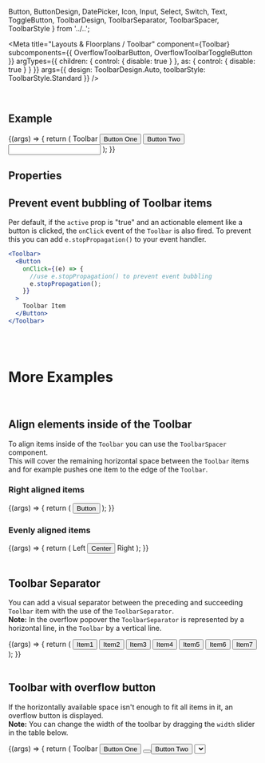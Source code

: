   Button,
  ButtonDesign,
  DatePicker,
  Icon,
  Input,
  Select,
  Switch,
  Text,
  ToggleButton,
  ToolbarDesign,
  ToolbarSeparator,
  ToolbarSpacer,
  ToolbarStyle
} from '../..';

<Meta
  title="Layouts & Floorplans / Toolbar"
  component={Toolbar}
  subcomponents={{ OverflowToolbarButton, OverflowToolbarToggleButton }}
  argTypes={{
    children: { control: { disable: true } },
    as: { control: { disable: true } }
  }}
  args={{
    design: ToolbarDesign.Auto,
    toolbarStyle: ToolbarStyle.Standard
  }}
/>

<DocsHeader />

<br />

## Example

<Canvas>
  <Story name="Default">
    {(args) => {
      return (
        <Toolbar {...args}>
          <Text>Toolbar</Text>
          <Button>Button One</Button>
          <Button>Button Two</Button>
          <Input />
          <DatePicker />
          <Switch />
        </Toolbar>
      );
    }}
  </Story>
</Canvas>

## Properties

<ArgsTableWithNote story="Default" />

## Prevent event bubbling of Toolbar items

Per default, if the `active` prop is "true" and an actionable element like a button is clicked, the `onClick` event of the `Toolbar` is also fired.
To prevent this you can add `e.stopPropagation()` to your event handler.

```jsx
<Toolbar>
  <Button
    onClick={(e) => {
      //use e.stopPropagation() to prevent event bubbling
      e.stopPropagation();
    }}
  >
    Toolbar Item
  </Button>
</Toolbar>
```

<br />
<br />

# More Examples

<br />

## Align elements inside of the Toolbar

To align items inside of the `Toolbar` you can use the `ToolbarSpacer` component.<br/>
This will cover the remaining horizontal space between the `Toolbar` items and for example pushes one item to the edge of the `Toolbar`.

### Right aligned items

<Canvas>
  <Story name="Right aligned items">
    {(args) => {
      return (
        <Toolbar {...args}>
          <ToolbarSpacer />
          <Button>Button</Button>
          <Icon name="settings" />
          <Icon name="download" />
        </Toolbar>
      );
    }}
  </Story>
</Canvas>

### Evenly aligned items

<Canvas>
  <Story name="Evenly aligned items">
    {(args) => {
      return (
        <Toolbar {...args}>
          <Text>Left</Text>
          <ToolbarSpacer />
          <Button>Center</Button>
          <ToolbarSpacer />
          <Text>Right</Text>
          <Icon name="settings" />
          <Icon name="download" />
        </Toolbar>
      );
    }}
  </Story>
</Canvas>

<br />
<br />

## Toolbar Separator

You can add a visual separator between the preceding and succeeding `Toolbar` item with the use of the `ToolbarSeparator`.<br />
**Note:** In the overflow popover the `ToolbarSeparator` is represented by a horizontal line, in the `Toolbar` by a vertical
line.

<Canvas>
  <Story name="With separator">
    {(args) => {
      return (
        <Toolbar {...args}>
          <Button>Item1</Button>
          <Button>Item2</Button>
          <Button>Item3</Button>
          <ToolbarSeparator />
          <Button>Item4</Button>
          <Button>Item5</Button>
          <ToolbarSeparator />
          <Button>Item6</Button>
          <ToolbarSeparator />
          <Button>Item7</Button>
        </Toolbar>
      );
    }}
  </Story>
</Canvas>

<br />
<br />

## Toolbar with overflow button

If the horizontally available space isn't enough to fit all items in it, an overflow button is displayed.<br/>
**Note:** You can change the width of the toolbar by dragging the `width` slider in the table below.

<ArgsTableWithNote story="With overflow button" hideHTMLPropsNote />

<Canvas>
  <Story
    name="With overflow button"
    args={{ width: 200 }}
    argTypes={{
      width: {
        control: { type: 'range', min: 0, max: 1100, step: 10 },
        description:
          'Drag the slider to change the width of the toolbar.\n\n__Note:__ This is not an actual prop of the toolbar!'
      },
      children: { table: { disable: true } },
      toolbarStyle: { table: { disable: true } },
      design: { table: { disable: true } },
      active: { table: { disable: true } },
      onClick: { table: { disable: true } },
      as: { table: { disable: true } },
      portalContainer: { table: { disable: true } },
      onOverflowChange: { table: { disable: true } },
      className: { table: { disable: true } },
      style: { table: { disable: true } },
      tooltip: { table: { disable: true } },
      overflowPopoverRef: { table: { disable: true } }
    }}
  >
    {(args) => {
      return (
        <Toolbar {...args} style={{ width: `${args.width}px` }}>
          <Text>Toolbar</Text>
          <Button>Button One</Button>
          <Button icon="accept" />
          <Button>Button Two</Button>
          <Select style={{ width: 'auto' }} />
          <Switch />
          <Button>Button Three</Button>
          <Button>Button Four</Button>
          <OverflowToolbarButton icon="edit">Edit</OverflowToolbarButton>
          <OverflowToolbarToggleButton icon="favorite">Favorite</OverflowToolbarToggleButton>
        </Toolbar>
      );
    }}
  </Story>
</Canvas>

### OverflowToolbarButton & OverflowToolbarToggleButton

With the `OverflowToolbarButton` and `OverflowToolbarToggleButton` it is possible to display the text of a `Button` with an icon only in the overflow popover of the `Toolbar`.
Both components accept the same `props` as the standard `Button` or `ToggleButton` component, with the difference that `icon` is now required and `children` are only rendered inside the popover.

<Canvas>
  <Story name="OverflowToolbarButton & OverflowToolbarToggleButton">
    {(args) => {
      return (
        <Toolbar {...args} style={{ width: '500px', ...args.style }}>
          <Button icon="edit" tooltip="Text always visible">
            Default Button
          </Button>
          <OverflowToolbarButton icon="edit" tooltip="Text only visible in popover">
            OverflowToolbarButton (only visible in popover)
          </OverflowToolbarButton>
          <ToggleButton icon="favorite" tooltip="Text always visible">
            Default ToggleButton
          </ToggleButton>
          <OverflowToolbarToggleButton icon="favorite" tooltip="Text only visible in popover">
            OverflowToolbarToggleButton (only visible in popover)
          </OverflowToolbarToggleButton>
          <Button icon="edit" tooltip="Text always visible">
            Default Button
          </Button>
          <OverflowToolbarButton icon="edit" tooltip="Text only visible in popover">
            OverflowToolbarButton (only visible in popover)
          </OverflowToolbarButton>
          <ToggleButton icon="favorite" tooltip="Text always visible">
            Default ToggleButton
          </ToggleButton>
          <OverflowToolbarToggleButton icon="favorite" tooltip="Text only visible in popover">
            OverflowToolbarToggleButton (only visible in popover)
          </OverflowToolbarToggleButton>
        </Toolbar>
      );
    }}
  </Story>
</Canvas>

### with custom overflow button

By setting the `overflowButton` prop, it's possible to change the overflow button, which is displayed if the `Toolbar` goes into overflow.
Only buttons in icon only mode are supported and it's recommended to use the `ToggleButton` in "Transparent"` design to comply with UX guidelines.
Please also note that when using a custom button, it is your responsibility to set the appropriate a11y attributes.

It is furthermore possible to prevent the popover from opening by using `event.preventDefault()` in the `onClick` of the button. This is useful e.g. when implementing a custom overflow popover.

<Canvas>
  <Story name="with custom overflow button">
    {(args) => {
      return (
        <>
          <Toolbar
            {...args}
            style={{ width: '300px', ...args.style }}
            overflowButton={
              <ToggleButton
                icon="menu2"
                design={ButtonDesign.Transparent}
                onClick={() => {
                  alert('Custom action');
                }}
              />
            }
          >
            <Input />
            <Text wrapping={false}>Overflow Content</Text>
          </Toolbar>
          <Toolbar
            {...args}
            style={{ width: '300px', ...args.style }}
            overflowButton={
              <ToggleButton
                icon="menu2"
                design={ButtonDesign.Transparent}
                onClick={(e) => {
                  e.preventDefault();
                  alert('Custom action');
                }}
              />
            }
          >
            <Text wrapping={false}>Opening the popover is prevented</Text>
            <Text wrapping={false}>Overflow Content</Text>
          </Toolbar>
        </>
      );
    }}
  </Story>
</Canvas>

### Close overflow popover on interaction

The overflow popover can be closed programmatically by using the `overflowPopoverRef`.

```jsx
const ToolbarComponent = () => {
  const overflowPopoverRef = useRef(null);
  const handlePopoverClose = () => {
    if (overflowPopoverRef.current.isOpen()) {
      overflowPopoverRef.current.close();
    }
  };
  return (
    <Toolbar overflowPopoverRef={overflowPopoverRef}>
      <Text>Toolbar</Text>
      <Button onClick={handlePopoverClose}>Button One</Button>
      <Select onChange={handlePopoverClose}>
        <Option>Option 1</Option>
        <Option>Option 2</Option>
      </Select>
    </Toolbar>
  );
};
```

<Footer />
